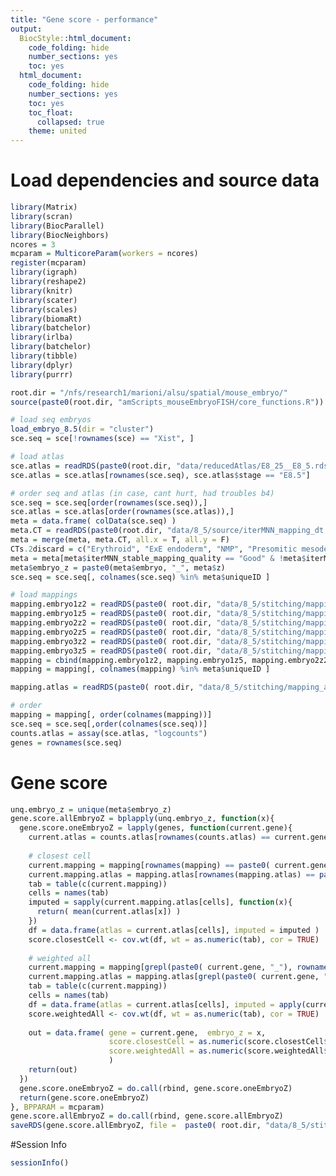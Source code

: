 ```yaml
---
title: "Gene score - performance"
output:
  BiocStyle::html_document:
    code_folding: hide
    number_sections: yes
    toc: yes  
  html_document:
    code_folding: hide
    number_sections: yes
    toc: yes
    toc_float:
      collapsed: true
    theme: united
---
```



# Load dependencies and source data

```r

library(Matrix)
library(scran)
library(BiocParallel)
library(BiocNeighbors)
ncores = 3
mcparam = MulticoreParam(workers = ncores)
register(mcparam)
library(igraph)
library(reshape2)
library(knitr)
library(scater)
library(scales)
library(biomaRt)
library(batchelor)
library(irlba)
library(batchelor)
library(tibble)
library(dplyr)
library(purrr)

root.dir = "/nfs/research1/marioni/alsu/spatial/mouse_embryo/"
source(paste0(root.dir, "amScripts_mouseEmbryoFISH/core_functions.R"))

# load seq embryos
load_embryo_8.5(dir = "cluster")
sce.seq = sce[!rownames(sce) == "Xist", ]

# load atlas 
sce.atlas = readRDS(paste0(root.dir, "data/reducedAtlas/E8_25__E8_5.rds"))
sce.atlas = sce.atlas[rownames(sce.seq), sce.atlas$stage == "E8.5"]

# order seq and atlas (in case, cant hurt, had troubles b4)
sce.seq = sce.seq[order(rownames(sce.seq)),]
sce.atlas = sce.atlas[order(rownames(sce.atlas)),]
meta = data.frame( colData(sce.seq) )
meta.CT = readRDS(paste0(root.dir, "data/8_5/source/iterMNN_mapping_dt.Rds"))
meta = merge(meta, meta.CT, all.x = T, all.y = F)
CTs.2discard = c("Erythroid", "ExE endoderm", "NMP", "Presomitic mesoderm")
meta = meta[meta$iterMNN_stable_mapping_quality == "Good" & !meta$iterMNN_stable %in% CTs.2discard, ]
meta$embryo_z = paste0(meta$embryo, "_", meta$z)
sce.seq = sce.seq[, colnames(sce.seq) %in% meta$uniqueID ]

# load mappings
mapping.embryo1z2 = readRDS(paste0( root.dir, "data/8_5/stitching/mapping_seq2atlas_embryo1z2_libsize.rds"))
mapping.embryo1z5 = readRDS(paste0( root.dir, "data/8_5/stitching/mapping_seq2atlas_embryo1z5_libsize.rds"))
mapping.embryo2z2 = readRDS(paste0( root.dir, "data/8_5/stitching/mapping_seq2atlas_embryo2z2_libsize.rds"))
mapping.embryo2z5 = readRDS(paste0( root.dir, "data/8_5/stitching/mapping_seq2atlas_embryo2z5_libsize.rds"))
mapping.embryo3z2 = readRDS(paste0( root.dir, "data/8_5/stitching/mapping_seq2atlas_embryo3z2_libsize.rds"))
mapping.embryo3z5 = readRDS(paste0( root.dir, "data/8_5/stitching/mapping_seq2atlas_embryo3z5_libsize.rds"))
mapping = cbind(mapping.embryo1z2, mapping.embryo1z5, mapping.embryo2z2, mapping.embryo2z5, mapping.embryo3z2, mapping.embryo3z5)
mapping = mapping[, colnames(mapping) %in% meta$uniqueID ]

mapping.atlas = readRDS(paste0( root.dir, "data/8_5/stitching/mapping_atlas2atlas.rds"))

# order
mapping = mapping[, order(colnames(mapping))]
sce.seq = sce.seq[,order(colnames(sce.seq))]
counts.atlas = assay(sce.atlas, "logcounts")
genes = rownames(sce.seq)


```



# Gene score

```r


unq.embryo_z = unique(meta$embryo_z)
gene.score.allEmbryoZ = bplapply(unq.embryo_z, function(x){
  gene.score.oneEmbryoZ = lapply(genes, function(current.gene){
    current.atlas = counts.atlas[rownames(counts.atlas) == current.gene,]
  
    # closest cell
    current.mapping = mapping[rownames(mapping) == paste0( current.gene, "_1"), colnames(mapping) %in% meta$uniqueID[meta$embryo_z == x]]
    current.mapping.atlas = mapping.atlas[rownames(mapping.atlas) == paste0( current.gene, "_1"), ]
    tab = table(c(current.mapping))
    cells = names(tab) 
    imputed = sapply(current.mapping.atlas[cells], function(x){
      return( mean(current.atlas[x]) )
    })
    df = data.frame(atlas = current.atlas[cells], imputed = imputed ) 
    score.closestCell <- cov.wt(df, wt = as.numeric(tab), cor = TRUE)
    
    # weighted all
    current.mapping = mapping[grepl(paste0( current.gene, "_"), rownames(mapping)), colnames(mapping) %in% meta$uniqueID[meta$embryo_z == x]]
    current.mapping.atlas = mapping.atlas[grepl(paste0( current.gene, "_"), rownames(mapping.atlas)),]
    tab = table(c(current.mapping))
    cells = names(tab) 
    df = data.frame(atlas = current.atlas[cells], imputed = apply(current.mapping.atlas[, cells] , 2, function(x) mean(current.atlas[x]) ) ) 
    score.weightedAll <- cov.wt(df, wt = as.numeric(tab), cor = TRUE)
      
    out = data.frame( gene = current.gene,  embryo_z = x, 
                      score.closestCell = as.numeric(score.closestCell$cor[1,2]),
                      score.weightedAll = as.numeric(score.weightedAll$cor[1,2])
                      )
    return(out)
  })
  gene.score.oneEmbryoZ = do.call(rbind, gene.score.oneEmbryoZ)
  return(gene.score.oneEmbryoZ)
}, BPPARAM = mcparam)
gene.score.allEmbryoZ = do.call(rbind, gene.score.allEmbryoZ)
saveRDS(gene.score.allEmbryoZ, file =  paste0( root.dir, "data/8_5/stitching/geneScore_performance.rds"))


```


#Session Info

```r

sessionInfo()

```

